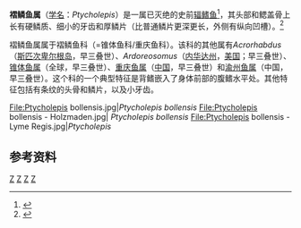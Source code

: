 {{Automatic taxobox
| taxon = Ptycholepis
| authority = Agassiz, 1843
| fossil_range = {{fossilrange|中三叠世|早侏罗世}}
| image = Ptycholepis_bollensis_-_Fossils_in_the_Arppeanum_-_DSC05529.JPG
| image_width = 250px
| image_caption = ''Ptycholepis bollensis''
| subdivision_ranks = [[种|种]]
| subdivision = 
*†''P. avus''
*†''P. barboi''
*†''P. bollensis''
*†''P. curtus''
*†''P. gracilis''
*†''P. magnus''
*†[[小褶鳞鱼|小褶鳞鱼]] ''P. minor''
*†''P. monilifer''
*†''P. priscus''
*†''P. schaefferi''
| synonyms = 
}}
'''褶鳞鱼属'''（[[学名|学名]]：''Ptycholepis''）是一属已灭绝的史前[[辐鳍鱼|辐鳍鱼]]<ref name="sepkoskidb">{{cite journal | last = Sepkoski | first = Jack | title = A compendium of fossil marine animal genera | journal = Bulletins of American Paleontology | volume = 364 | pages = p.560 | date = 2002 | url = http://strata.ummp.lsa.umich.edu/jack/showgenera.php?taxon=611&rank=class | accessdate = 2009-02-27 | archive-date = 2011-07-23 | archive-url = https://web.archive.org/web/20110723131237/http://strata.ummp.lsa.umich.edu/jack/showgenera.php?taxon=611&rank=class | dead-url = no }}</ref>，其头部和鳃盖骨上长有硬鳞质、细小的牙齿和厚鳞片（比普通鳞片更深更长，外侧有纵向凹槽）。<ref name="Century Dictionary">{{cite web|title=Definition of Ptycholepis|url=http://www.wordnik.com/words/ptycholepis|work=Century Dictionary|publisher=Wordnik|accessdate=5 March 2011|archive-date=2016-08-20|archive-url=https://web.archive.org/web/20160820025732/https://www.wordnik.com/words/ptycholepis|dead-url=no}}</ref>

褶鳞鱼属属于褶鳞鱼科（=锥体鱼科/重庆鱼科）。该科的其他属有''Acrorhabdus''（[[斯匹次卑尔根岛|斯匹次卑尔根岛]]，早三叠世）、''Ardoreosomus''（[[内华达州|内华达州]]，[[美国|美国]]；早三叠世）、[[锥体鱼属|锥体鱼属]]（全球，早三叠世）、[[重庆鱼属|重庆鱼属]]（[[中国|中国]]，早三叠世）和[[渝州鱼属|渝州鱼属]]（中国，早三叠世）。这个科的一个典型特征是背鳍嵌入了身体前部的腹鳍水平处。其他特征包括有条纹的头骨和鳞片，以及小牙齿。

<gallery>
File:Ptycholepis bollensis.jpg|''Ptycholepis bollensis''
File:Ptycholepis bollensis - Holzmaden.jpg| ''Ptycholepis bollensis''
File:Ptycholepis bollensis - Lyme Regis.jpg|''Ptycholepis''
</gallery>

==参考资料==
{{Reflist}}
{{史前輻鰭魚|A.}}
{{Taxonbar}}
[[Category:1843年描述的分类群|Z]] 
[[Category:輻鰭魚綱|Z]]
[[Category:三疊紀魚類|Z]]
[[Category:侏羅紀魚類|Z]]